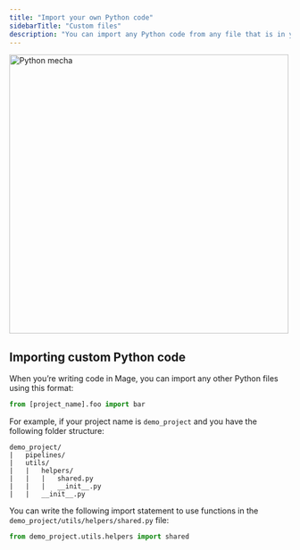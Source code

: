 ```yaml
---
title: "Import your own Python code"
sidebarTitle: "Custom files"
description: "You can import any Python code from any file that is in your Mage project directory."
---
```



<img
  alt="Python mecha"
  src="https://github.com/mage-ai/assets/blob/main/development/python-robot-2.jpg?raw=true"
  width="500"
/>

## Importing custom Python code

When you’re writing code in Mage, you can import any other Python files using this format:

```python
from [project_name].foo import bar
```

For example, if your project name is `demo_project` and you have the following folder structure:

```
demo_project/
|   pipelines/
|   utils/
|   |   helpers/
|   |   |   shared.py
|   |   |   __init__.py
|   |   __init__.py
```

You can write the following import statement to use functions in the
`demo_project/utils/helpers/shared.py` file:

```python
from demo_project.utils.helpers import shared
```

